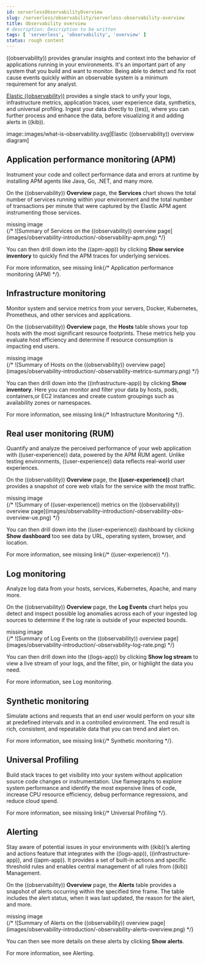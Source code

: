 ```yaml
---
id: serverlessObservabilityOverview
slug: /serverless/observability/serverless-observability-overview
title: Observability overview
# description: Description to be written
tags: [ 'serverless', 'observability', 'overview' ]
status: rough content
---
```



<RoughContent />

<div id="observability-introduction"></div>

((observability)) provides granular insights and context into the behavior of applications running in your environments.
It's an important part of any system that you build and want to monitor.
Being able to detect and fix root cause events quickly within an observable system is a minimum requirement for any analyst.

[Elastic ((observability))](https://www.elastic.co/observability) provides a
single stack to unify your logs, infrastructure metrics, application traces, user experience data, synthetics, and universal profiling.
Ingest your data directly to ((es)), where you can further process and enhance the data,
before visualizing it and adding alerts in ((kib)).

image::images/what-is-observability.svg[Elastic ((observability)) overview diagram]

<div id="apm-overview"></div>

## Application performance monitoring (APM)

Instrument your code and collect performance data and errors at runtime by installing APM agents
like Java, Go, .NET, and many more.

On the ((observability)) **Overview** page, the **Services** chart shows the total number of services running within your environment and the total number of transactions per minute that were captured by the Elastic APM
agent instrumenting those services.

<div style={{ backgroundColor: "#F1F4FA", width: "100%", height: "250px", textAlign: "center", paddingTop: "110px", marginBottom: "20px" }}><DocIcon type="image" title="missing image"/> missing image</div>
{/* ![Summary of Services on the ((observability)) overview page](images/observability-introduction/-observability-apm.png) */}

You can then drill down into the ((apm-app)) by clicking **Show service inventory** to quickly find the APM traces for underlying services.

For more information, see <DocBadge><DocIcon size="s" type="unlink" title="missing link"/> missing link</DocBadge>{/*  <DocLink id="enObservabilityApm">Application performance monitoring (APM)</DocLink> */}.

<div id="metrics-overview"></div>

## Infrastructure monitoring

Monitor system and service metrics from your servers, Docker, Kubernetes, Prometheus, and other
services and applications.

On the ((observability)) **Overview** page, the **Hosts** table shows your top hosts with the most significant resource footprints. These metrics help you evaluate host efficiency and determine if resource consumption is impacting end users.

<div style={{ backgroundColor: "#F1F4FA", width: "100%", height: "250px", textAlign: "center", paddingTop: "110px", marginBottom: "20px" }}><DocIcon type="image" title="missing image"/> missing image</div>
{/* ![Summary of Hosts on the ((observability)) overview page](images/observability-introduction/-observability-metrics-summary.png) */}

You can then drill down into the ((infrastructure-app)) by clicking **Show inventory**. Here you can monitor and filter your data by hosts, pods, containers,or EC2 instances and create custom groupings such as availability zones or namespaces.

For more information, see <DocBadge><DocIcon size="s" type="unlink" title="missing link"/> missing link</DocBadge>{/*  <DocLink id="enObservabilityAnalyzeMetrics">Infrastructure Monitoring</DocLink> */}.

<div id="user-experience-overview"></div>

## Real user monitoring (RUM)

Quantify and analyze the perceived performance of your web application with ((user-experience)) data, powered by the APM RUM agent. Unlike testing environments, ((user-experience)) data reflects real-world user experiences.

On the ((observability)) **Overview** page, the **((user-experience))** chart provides a snapshot of core web vitals for the service with the most traffic.

<div style={{ backgroundColor: "#F1F4FA", width: "100%", height: "250px", textAlign: "center", paddingTop: "110px", marginBottom: "20px" }}><DocIcon type="image" title="missing image"/> missing image</div>
{/* ![Summary of ((user-experience)) metrics on the ((observability)) overview page](images/observability-introduction/-observability-obs-overview-ue.png) */}

You can then drill down into the ((user-experience)) dashboard by clicking **Show dashboard** too see data by URL, operating system, browser, and location.

For more information, see <DocBadge><DocIcon size="s" type="unlink" title="missing link"/> missing link</DocBadge>{/*  <DocLink id="enObservabilityUserExperience">((user-experience))</DocLink> */}.

<div id="logs-overview"></div>

## Log monitoring

Analyze log data from your hosts, services, Kubernetes, Apache, and many more.

On the ((observability)) **Overview** page, the **Log Events** chart helps you detect and inspect possible log anomalies across each of your ingested log sources to determine if the log rate is outside of your expected bounds.

<div style={{ backgroundColor: "#F1F4FA", width: "100%", height: "250px", textAlign: "center", paddingTop: "110px", marginBottom: "20px" }}><DocIcon type="image" title="missing image"/> missing image</div>
{/* ![Summary of Log Events on the ((observability)) overview page](images/observability-introduction/-observability-log-rate.png) */}

You can then drill down into the ((logs-app)) by clicking **Show log stream** to view a live stream of your logs, and the filter, pin, or highlight the data you need.

For more information, see <DocLink id="serverlessObservabilityDiscoverAndExploreLogs">Log monitoring</DocLink>.

<div id="synthetic-monitoring-overview"></div>

## Synthetic monitoring

Simulate actions and requests that an end user would perform on your site at predefined intervals and in a controlled environment.
The end result is rich, consistent, and repeatable data that you can trend and alert on.

For more information, see <DocBadge><DocIcon size="s" type="unlink" title="missing link"/> missing link</DocBadge>{/*  <DocLink id="enObservabilityMonitorUptimeSynthetics">Synthetic monitoring</DocLink> */}.

<div id="universal-profiling-overview"></div>

## Universal Profiling
<DocBadge template="beta" />  Build stack traces to get visibility into your system without application source code changes or instrumentation. Use flamegraphs to explore system performance and identify the most expensive lines of code, increase CPU resource efficiency, debug performance regressions, and reduce cloud spend.

For more information, see <DocBadge><DocIcon size="s" type="unlink" title="missing link"/> missing link</DocBadge>{/*  <DocLink id="enObservabilityUniversalProfiling">Universal Profiling</DocLink> */}.

<div id="alerts-overview"></div>

## Alerting

Stay aware of potential issues in your environments with ((kib))’s alerting
and actions feature that integrates with the ((logs-app)), ((infrastructure-app)), and
((apm-app)). It provides a set of built-in actions and specific threshold rules
 and enables central management of all rules from ((kib)) Management.

On the ((observability)) **Overview** page, the **Alerts** table provides a snapshot of alerts occurring within the specified time frame. The table includes the alert status, when it was last updated, the reason for the alert, and more.

<div style={{ backgroundColor: "#F1F4FA", width: "100%", height: "250px", textAlign: "center", paddingTop: "110px", marginBottom: "20px" }}><DocIcon type="image" title="missing image"/> missing image</div>
{/* ![Summary of Alerts on the ((observability)) overview page](images/observability-introduction/-observability-alerts-overview.png) */}

You can then see more details on these alerts by clicking **Show alerts**.

For more information, see <DocLink id="serverlessObservabilityAlerting">Alerting</DocLink>.